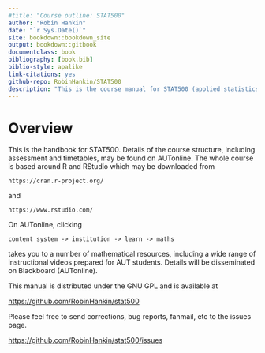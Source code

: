 ```yaml
--- 
#title: "Course outline: STAT500"
author: "Robin Hankin"
date: "`r Sys.Date()`"
site: bookdown::bookdown_site
output: bookdown::gitbook
documentclass: book
bibliography: [book.bib]
biblio-style: apalike
link-citations: yes
github-repo: RobinHankin/STAT500
description: "This is the course manual for STAT500 (applied statistics)"
---
```




 \newpage
 \pagenumbering{arabic}

# Overview {-}

This is the handbook for STAT500.  Details of the course structure,
including assessment and timetables, may be found on AUTonline.  The
whole course is based around R and RStudio which may be downloaded
from

```https://cran.r-project.org/```

and

```https://www.rstudio.com/```

On AUTonline, clicking

```content system -> institution -> learn -> maths```

takes you to a number of mathematical resources, including a wide
range of instructional videos prepared for AUT students.  Details will
be disseminated on Blackboard (AUTonline).

This manual is distributed under the GNU GPL and is available at

[https://github.com/RobinHankin/stat500](https://github.com/RobinHankin/stat500)

Please feel free to send corrections, bug reports, fanmail, etc to the
issues page.

[https://github.com/RobinHankin/stat500/issues](https://github.com/RobinHankin/stat500/issues)



\includegraphics{stat601/ornamental20}